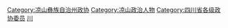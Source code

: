 [[Category:凉山彝族自治州政协|Category:凉山彝族自治州政协]]
[[Category:凉山政治人物|Category:凉山政治人物]]
[[Category:四川省各级政协委员|Category:四川省各级政协委员]]
[[Category:自治州政协委员|川]]